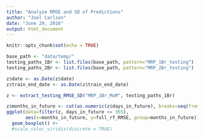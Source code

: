 ```yaml
---
title: "Analyze RMSE and SD of Predictions"
author: "Joel Carlson"
date: "June 29, 2016"
output: html_document
---
```


```r
knitr::opts_chunk$set(echo = TRUE)
```

```r

base_path <- "data/temp/"
testing_paths_1Br <- list.files(base_path, pattern="MRP_1Br_testing")
testing_paths_2Br <- list.files(base_path, pattern="MRP_2Br_testing")

z$date <- as.Date(z$date)
z$train_end_date <- as.Date(z$train_end_date)

z <- extract_testing_RMSE_SD("MRP_1Br_MoM", testing_paths_1Br)

z$months_in_future <- cut(as.numeric(z$days_in_future), breaks=seq(from=1, to=365, length.out=13), labels=c(1:12))
ggplot(data=filter(z, days_in_future <= 365),
       aes(x=months_in_future, y=full_rf_RMSE, group=months_in_future)) +
  geom_boxplot() #+ 
  #scale_color_viridis(discrete = TRUE)
```